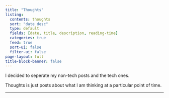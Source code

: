 ```yaml
---
title: "Thoughts"
listing:
  contents: thoughts
  sort: "date desc"
  type: default
  fields: [date, title, description, reading-time]
  categories: true
  feed: true
  sort-ui: false
  filter-ui: false
page-layout: full
title-block-banner: false
---
```


I decided to seperate my non-tech posts and the tech ones.

Thoughts is just posts about what I am thinking at a particular point of time.

<hr>